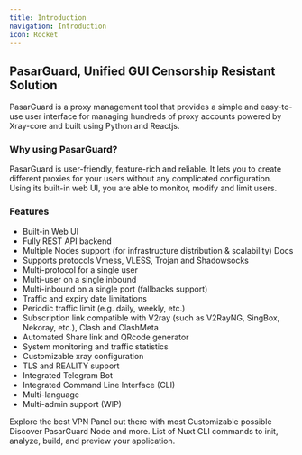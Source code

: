 ```yaml
---
title: Introduction
navigation: Introduction
icon: Rocket
---
```


<h2>PasarGuard, Unified GUI Censorship Resistant Solution</h2>

PasarGuard is a proxy management tool that provides a simple and easy-to-use user interface for managing hundreds of proxy accounts powered by Xray-core and built using Python and Reactjs.

<h3>Why using PasarGuard?</h3>

PasarGuard is user-friendly, feature-rich and reliable. It lets you to create different proxies for your users without any complicated configuration. Using its built-in web UI, you are able to monitor, modify and limit users.

<h3>Features</h3>

<ul>
  <li>Built-in Web UI</li>
  <li>Fully REST API backend</li>
  <li>Multiple Nodes support (for infrastructure distribution & scalability) Docs</li>
  <li>Supports protocols Vmess, VLESS, Trojan and Shadowsocks</li>
  <li>Multi-protocol for a single user</li>
  <li>Multi-user on a single inbound</li>
  <li>Multi-inbound on a single port (fallbacks support)</li>
  <li>Traffic and expiry date limitations</li>
  <li>Periodic traffic limit (e.g. daily, weekly, etc.)</li>
  <li>Subscription link compatible with V2ray (such as V2RayNG, SingBox, Nekoray, etc.), Clash and ClashMeta</li>
  <li>Automated Share link and QRcode generator</li>
  <li>System monitoring and traffic statistics</li>
  <li>Customizable xray configuration</li>
  <li>TLS and REALITY support</li>
  <li>Integrated Telegram Bot</li>
  <li>Integrated Command Line Interface (CLI)</li>
  <li>Multi-language</li>
  <li>Multi-admin support (WIP)</li>
</ul>

<Cards>
  <Card title="Panel" href="/panel/installation">
    Explore the best VPN Panel out there with most Customizable possible
  </Card>

  <Card title="Node" href="/node/">
    Discover PasarGuard Node and more.
  </Card>

  <Card title="Commands" href="https://nuxt.com/docs/api/commands/add">
    List of Nuxt CLI commands to init, analyze, build, and preview your application.
  </Card>
</Cards>